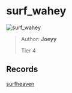 
# surf_wahey

![surf_wahey](https://raw.githubusercontent.com/Sayt123/SurfMapPics/Maps-and-bonuses/csgo/surf_wahey.jpg)

> Author: **Joeyy**
>
> Tier 4

## Records

[surfheaven](https://surfheaven.eu/map/surf_wahey)
